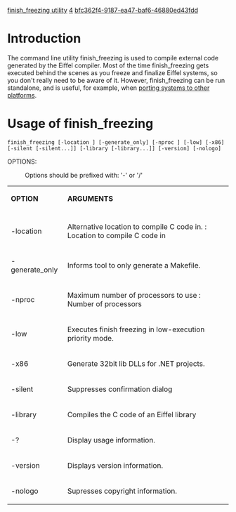 [[Property:title|finish_freezing utility]]
[[Property:weight|4]]
[[Property:uuid|bfc362f4-9187-ea47-baf6-46880ed43fdd]]
{{ReviewRequested}}




=Introduction=

The command line utility finish_freezing is used to compile external code generated by the Eiffel compiler. Most of the time finish_freezing gets executed behind the scenes as you freeze and finalize Eiffel systems, so you don't really need to be aware of it. However, finish_freezing can be run standalone, and is useful, for example, when [[Porting an Eiffel application from UNIX to Windows or vice-versa|porting systems to other platforms]].

=Usage of finish_freezing=

<code lang="text">
finish_freezing [-location <directory>] [-generate_only] [-nproc <n>] [-low]
[-x86] [-silent [-silent...]] [-library [-library...]] [-version] [-nologo]
</code>

OPTIONS:
:Options should be prefixed with: '-' or '/'

{| border="1"
|-
| '''OPTION'''
| '''ARGUMENTS'''
|-
|-
|  -location
|  Alternative location to compile C code in.
<directory>: Location to compile C code in
|-
| -generate_only
| Informs tool to only generate a Makefile.
|-
| -nproc 
| Maximum number of processors to use 
<n>: Number of processors
|-
| -low
| Executes finish freezing in low-execution priority mode. 
|-
| -x86
| Generate 32bit lib DLLs for .NET projects. 
|-
| -silent
| Suppresses confirmation dialog 
|-
| -library
| Compiles the C code of an Eiffel library 
|-
| -?
| Display usage information. 
|-
| -version
| Displays version information. 
|-
| -nologo
| Supresses copyright information. 
|}



